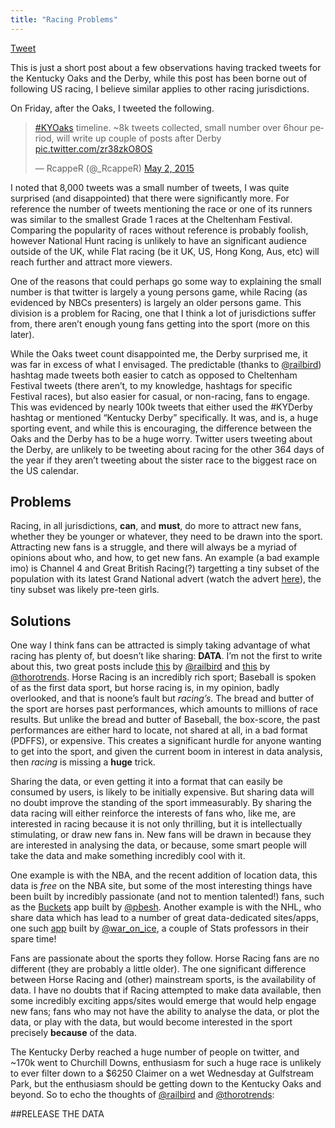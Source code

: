 ```yaml
---
title: "Racing Problems"
---
```


<a href="https://twitter.com/share" class="twitter-share-button" data-url="http://durtal.github.io/KYDerby2015-twitter/racing-problems.html" data-text="Kentucky Derby 2015 Twitter Analysis, Racing Problems" data-via="_RcappeR" data-related="_RcappeR" data-hashtags="rstats,KYDerby">Tweet</a>
<script>!function(d,s,id){var js,fjs=d.getElementsByTagName(s)[0],p=/^http:/.test(d.location)?'http':'https';if(!d.getElementById(id)){js=d.createElement(s);js.id=id;js.src=p+'://platform.twitter.com/widgets.js';fjs.parentNode.insertBefore(js,fjs);}}(document, 'script', 'twitter-wjs');</script>

This is just a short post about a few observations having tracked tweets for the Kentucky Oaks and the Derby, while this post has been borne out of following US racing, I believe similar applies to other racing jurisdictions.

On Friday, after the Oaks, I tweeted the following.


<blockquote class="twitter-tweet pull left" lang="en-gb"><p lang="en" dir="ltr"><a href="https://twitter.com/hashtag/KYOaks?src=hash">#KYOaks</a> timeline. ~8k tweets collected, small number over 6hour period, will write up couple of posts after Derby <a href="http://t.co/zr38zkO8OS">pic.twitter.com/zr38zkO8OS</a></p>&mdash; RcappeR (@_RcappeR) <a href="https://twitter.com/_RcappeR/status/594294286235148288">May 2, 2015</a></blockquote> <script async src="//platform.twitter.com/widgets.js" charset="utf-8"></script>

I noted that 8,000 tweets was a small number of tweets, I was quite surprised (and disappointed) that there were significantly more.  For reference the number of tweets mentioning the race or one of its runners was similar to the smallest Grade 1 races at the Cheltenham Festival.  Comparing the popularity of races without reference is probably foolish, however National Hunt racing is unlikely to have an significant audience outside of the UK, while Flat racing (be it UK, US, Hong Kong, Aus, etc) will reach further and attract more viewers.

One of the reasons that could perhaps go some way to explaining the small number is that twitter is largely a young persons game, while Racing (as evidenced by NBCs presenters) is largely an older persons game.  This division is a problem for Racing, one that I think a lot of jurisdictions suffer from, there aren't enough young fans getting into the sport (more on this later).

While the Oaks tweet count disappointed me, the Derby surprised me, it was far in excess of what I envisaged.  The predictable (thanks to [\@railbird](https://twitter.com/railbird/status/589150007808368641)) hashtag made tweets both easier to catch as opposed to Cheltenham Festival tweets (there aren't, to my knowledge, hashtags for specific Festival races), but also easier for casual, or non-racing, fans to engage.  This was evidenced by nearly 100k tweets that either used the #KYDerby hashtag or mentioned "Kentucky Derby" specifically.  It was, and is, a huge sporting event, and while this is encouraging, the difference between the Oaks and the Derby has to be a huge worry.  Twitter users tweeting about the Derby, are unlikely to be tweeting about racing for the other 364 days of the year if they aren't tweeting about the sister race to the biggest race on the US calendar.

## Problems

Racing, in all jurisdictions, **can**, and **must**, do more to attract new fans, whether they be younger or whatever, they need to be drawn into the sport.  Attracting new fans is a struggle, and there will always be a myriad of opinions about who, and how, to get new fans.  An example (a bad example imo) is Channel 4 and Great British Racing(?) targetting a tiny subset of the population with its latest Grand National advert (watch the advert [here](https://www.youtube.com/watch?v=NEmKIT0s3xg)), the tiny subset was likely pre-teen girls.

## Solutions

One way I think fans can be attracted is simply taking advantage of what racing has plenty of, but doesn't like sharing: **DATA**.  I'm not the first to write about this, two great posts include [this](http://jessicachapel.com/2013/10/13/data-points/) by [\@railbird](https://twitter.com/railbird) and [this](http://www.thorotrends.com/news-and-views/50-blog/117-release-the-data) by [\@thorotrends](https://twitter.com/thorotrends).  Horse Racing is an incredibly rich sport; Baseball is spoken of as the first data sport, but horse racing is, in my opinion, badly overlooked, and that is noone's fault but _racing's_.  The bread and butter of the sport are horses past performances, which amounts to millions of race results.  But unlike the bread and butter of Baseball, the box-score, the past performances are either hard to locate, not shared at all, in a bad format (PDFFS), or expensive.  This creates a significant hurdle for anyone wanting to get into the sport, and given the current boom in interest in data analysis, then _racing_ is missing a **huge** trick.

Sharing the data, or even getting it into a format that can easily be consumed by users, is likely to be initially expensive.  But sharing data will no doubt improve the standing of the sport immeasurably.  By sharing the data racing will either reinforce the interests of fans who, like me, are interested in racing because it is not only thrilling, but it is intellectually stimulating, or draw new fans in.  New fans will be drawn in because they are interested in analysing the data, or because, some smart people will take the data and make something incredibly cool with it.

One example is with the NBA, and the recent addition of location data, this data is _free_ on the NBA site, but some of the most interesting things have been built by incredibly passionate (and not to mention talented!) fans, such as the [Buckets](http://peterbeshai.com/buckets/app/) app built by [\@pbesh](https://twitter.com/pbesh).  Another example is with the NHL, who share data which has lead to a number of great data-dedicated sites/apps, one such [app](http://war-on-ice.com/) built by [\@war_on_ice](https://twitter.com/war_on_ice), a couple of Stats professors in their spare time!  

Fans are passionate about the sports they follow.  Horse Racing fans are no different (they are probably a little older).  The one significant difference between Horse Racing and (other) mainstream sports, is the availability of data.  I have no doubts that if Racing attempted to make data available, then some incredibly exciting apps/sites would emerge that would help engage new fans; fans who may not have the ability to analyse the data, or plot the data, or play with the data, but would become interested in the sport precisely **because** of the data.

The Kentucky Derby reached a huge number of people on twitter, and ~170k went to Churchill Downs, enthusiasm for such a huge race is unlikely to ever filter down to a $6250 Claimer on a wet Wednesday at Gulfstream Park, but the enthusiasm should be getting down to the Kentucky Oaks and beyond.  So to echo the thoughts of [\@railbird](https://twitter.com/railbird) and [\@thorotrends](https://twitter.com/thorotrends):

##RELEASE THE DATA
